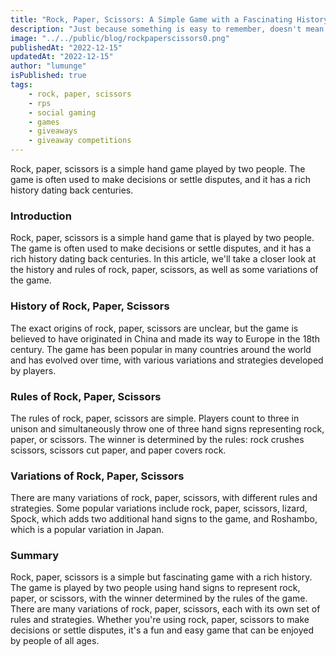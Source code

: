 ```yaml
---
title: "Rock, Paper, Scissors: A Simple Game with a Fascinating History."
description: "Just because something is easy to remember, doesn't mean it's true. How stories and memory cloud judgement and strategies to overcome and make informed decisions."
image: "../../public/blog/rockpaperscissors0.png"
publishedAt: "2022-12-15"
updatedAt: "2022-12-15"
author: "lumunge"
isPublished: true
tags:
    - rock, paper, scissors
    - rps
    - social gaming
    - games
    - giveaways
    - giveaway competitions
---
```



Rock, paper, scissors is a simple hand game played by two people. The game is often used to make decisions or settle disputes, and it has a rich history dating back centuries.

### Introduction
Rock, paper, scissors is a simple hand game that is played by two people. The game is often used to make decisions or settle disputes, and it has a rich history dating back centuries. In this article, we'll take a closer look at the history and rules of rock, paper, scissors, as well as some variations of the game.

### History of Rock, Paper, Scissors
The exact origins of rock, paper, scissors are unclear, but the game is believed to have originated in China and made its way to Europe in the 18th century. The game has been popular in many countries around the world and has evolved over time, with various variations and strategies developed by players.

### Rules of Rock, Paper, Scissors
The rules of rock, paper, scissors are simple. Players count to three in unison and simultaneously throw one of three hand signs representing rock, paper, or scissors. The winner is determined by the rules: rock crushes scissors, scissors cut paper, and paper covers rock.

### Variations of Rock, Paper, Scissors
There are many variations of rock, paper, scissors, with different rules and strategies. Some popular variations include rock, paper, scissors, lizard, Spock, which adds two additional hand signs to the game, and Roshambo, which is a popular variation in Japan.

### Summary
Rock, paper, scissors is a simple but fascinating game with a rich history. The game is played by two people using hand signs to represent rock, paper, or scissors, with the winner determined by the rules of the game. There are many variations of rock, paper, scissors, each with its own set of rules and strategies. Whether you're using rock, paper, scissors to make decisions or settle disputes, it's a fun and easy game that can be enjoyed by people of all ages.